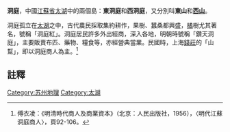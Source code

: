 '''洞庭'''，中國[[江蘇省|江蘇省]][[太湖|太湖]]中的兩個島：'''東洞庭'''和'''西洞庭'''，又分別叫'''東山'''和'''[[西山_(苏州)|西山]]'''。

洞庭孤立在[[太湖|太湖]]之中，古代農民採取集約耕作，果樹、蠶桑都興盛，[[橘|橘]]樹尤其著名，號稱「洞庭紅」。洞庭居民許多外出經商，深入各地，明朝時號稱「鑽天洞庭」，主要販賣布匹、藥物、糧食等，亦經營典當業。民國時，上海[[錢莊|錢莊]]的「山幫」，即以洞庭商人為主。<ref>傅衣凌：《明清時代商人及商業資本》（北京：人民出版社，1956），〈明代江蘇洞庭商人〉，頁92-106。</ref>

==註釋==
{{reflist}}
[[Category:苏州地理|Category:苏州地理]]
[[Category:太湖|Category:太湖]]